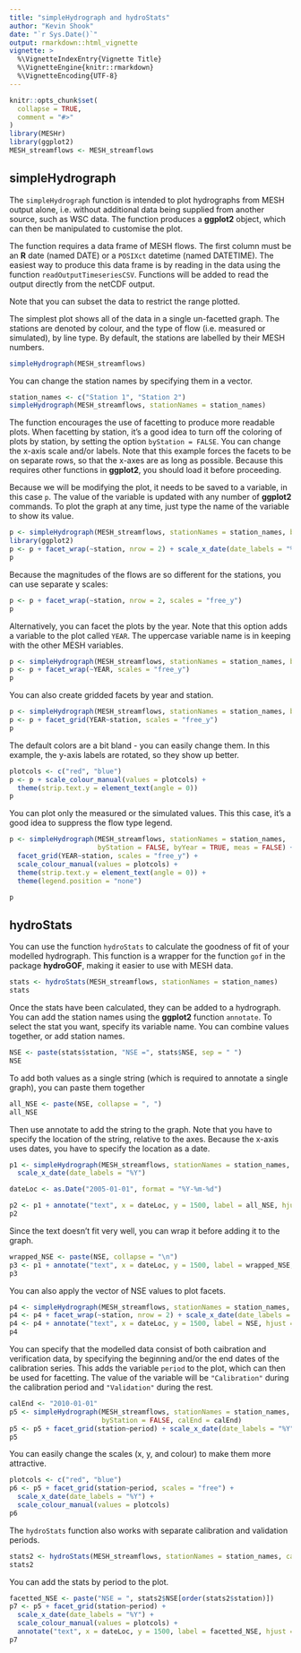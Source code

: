 ```yaml
---
title: "simpleHydrograph and hydroStats"
author: "Kevin Shook"
date: "`r Sys.Date()`"
output: rmarkdown::html_vignette
vignette: >
  %\VignetteIndexEntry{Vignette Title}
  %\VignetteEngine{knitr::rmarkdown}
  %\VignetteEncoding{UTF-8}
---
```


```r
knitr::opts_chunk$set(
  collapse = TRUE,
  comment = "#>"
)
library(MESHr)
library(ggplot2)
MESH_streamflows <- MESH_streamflows
```

## simpleHydrograph
The `simpleHydrograph` function is intended to plot hydrographs from MESH output alone,
i.e. without additional data being supplied from another source, such as WSC data.
The function produces a **ggplot2** object, which can then be manipulated to customise
the plot. 

The function requires a data frame of MESH flows. The first column must be an
**R** date (named DATE) or a `POSIXct` datetime (named DATETIME). The easiest
way to produce this data frame is by reading in the data using the function
`readOutputTimeseriesCSV`. Functions will be added to read the output directly
from the netCDF output.

Note that you can subset the data to restrict the range plotted.

The simplest plot shows all of the data in a single un-facetted graph. The stations
are denoted by colour, and the type of flow (i.e. measured or simulated), by 
line type. By default, the stations are labelled by their MESH numbers.
```r
simpleHydrograph(MESH_streamflows)
```

You can change the station names by specifying them in a vector.
```r
station_names <- c("Station 1", "Station 2")
simpleHydrograph(MESH_streamflows, stationNames = station_names)
```


The function encourages the use of facetting to produce more readable plots. When facetting by station,
it's a good idea to turn off the coloring of plots by station, by setting the option `byStation = FALSE`. You can
change the x-axis scale and/or labels. Note that this example forces the facets to be
on separate rows, so that the x-axes are as long as possible. Because this requires other functions
in **ggplot2**, you should load it before proceeding.

Because we will be modifying the plot, it needs to be saved to a variable, in this case `p`. The
value of the variable is updated with any number of **ggplot2** commands. To plot
the graph at any time, just type the name of the variable to show its value.

```r
p <- simpleHydrograph(MESH_streamflows, stationNames = station_names, byStation = FALSE)
library(ggplot2)
p <- p + facet_wrap(~station, nrow = 2) + scale_x_date(date_labels = "%Y")
p
```

Because the magnitudes of the flows are so different for the stations, you can use 
separate y scales:
```r
p <- p + facet_wrap(~station, nrow = 2, scales = "free_y") 
p
```

Alternatively, you can facet the plots by the year. Note that this option adds a
variable to the plot called `YEAR`. The uppercase variable name is in keeping with the 
other MESH variables.

```r
p <- simpleHydrograph(MESH_streamflows, stationNames = station_names, byYear = TRUE)
p <- p + facet_wrap(~YEAR, scales = "free_y")
p
```

You can also create gridded facets by year and station.
```r
p <- simpleHydrograph(MESH_streamflows, stationNames = station_names, byStation = FALSE, byYear = TRUE)
p <- p + facet_grid(YEAR~station, scales = "free_y")
p
```

The default colors are a bit bland - you can easily change them. In this example,
the y-axis labels are rotated, so they show up better.
```r
plotcols <- c("red", "blue")
p <- p + scale_colour_manual(values = plotcols) +
  theme(strip.text.y = element_text(angle = 0))
p
```

You can plot only the measured or the simulated values. This this case, it's a good idea to suppress the flow type legend.
```r
p <- simpleHydrograph(MESH_streamflows, stationNames = station_names, 
                      byStation = FALSE, byYear = TRUE, meas = FALSE) +
  facet_grid(YEAR~station, scales = "free_y") +
  scale_colour_manual(values = plotcols) +
  theme(strip.text.y = element_text(angle = 0)) +
  theme(legend.position = "none")

p
```

## hydroStats
You can use the function `hydroStats` to calculate the goodness of fit of your 
modelled hydrograph. This function is a wrapper for the function `gof` in the package
**hydroGOF**, making it easier to use with MESH data.

```r
stats <- hydroStats(MESH_streamflows, stationNames = station_names)
stats
```

Once the stats have been calculated, they can be added to a hydrograph. You can add the station names
using the **ggplot2** function `annotate`.
To select the stat you want, specify its variable name. You can combine values together,
or add station names.
```r
NSE <- paste(stats$station, "NSE =", stats$NSE, sep = " ")
NSE
```

To add both values as a single string (which is required to annotate a single graph), you can paste them together
```r
all_NSE <- paste(NSE, collapse = ", ")
all_NSE
```

Then use annotate to add the string to the graph. Note that you have to specify the
location of the string, relative to the axes. Because the x-axis uses dates,
you have to specify the location as a date.
```r
p1 <- simpleHydrograph(MESH_streamflows, stationNames = station_names, byStation = TRUE) +
  scale_x_date(date_labels = "%Y")

dateLoc <- as.Date("2005-01-01", format = "%Y-%m-%d")

p2 <- p1 + annotate("text", x = dateLoc, y = 1500, label = all_NSE, hjust = "left")
p2
```

Since the text doesn't fit very well, you can wrap it before adding it to the graph.
```r
wrapped_NSE <- paste(NSE, collapse = "\n")
p3 <- p1 + annotate("text", x = dateLoc, y = 1500, label = wrapped_NSE, hjust = "left")
p3
```

You can also apply the vector of NSE values to plot facets.
```r
p4 <- simpleHydrograph(MESH_streamflows, stationNames = station_names, byStation = FALSE)
p4 <- p4 + facet_wrap(~station, nrow = 2) + scale_x_date(date_labels = "%Y")
p4 <- p4 + annotate("text", x = dateLoc, y = 1500, label = NSE, hjust = "left")
p4
```

You can specify that the modelled data consist of both caibration 
and verification data, by specifying the beginning and/or the end
dates of the calibration series. This adds the variable `period`
to the plot, which can then be used for facetting. The value of
the variable will be `"Calibration"` during the calibration period
and `"Validation"` during the rest.

```r
calEnd <- "2010-01-01"
p5 <- simpleHydrograph(MESH_streamflows, stationNames = station_names, 
                       byStation = FALSE, calEnd = calEnd)
p5 <- p5 + facet_grid(station~period) + scale_x_date(date_labels = "%Y")
p5
```

You can easily change the scales (x, y, and colour) to make them more attractive.
```r
plotcols <- c("red", "blue")
p6 <- p5 + facet_grid(station~period, scales = "free") + 
  scale_x_date(date_labels = "%Y") +
  scale_colour_manual(values = plotcols)
p6
```

The `hydroStats` function also works with separate calibration and validation 
periods.
```r
stats2 <- hydroStats(MESH_streamflows, stationNames = station_names, calEnd = calEnd)
stats2
```

You can add the stats by period to the plot.
```r
facetted_NSE <- paste("NSE = ", stats2$NSE[order(stats2$station)])
p7 <- p5 + facet_grid(station~period) + 
  scale_x_date(date_labels = "%Y") +
  scale_colour_manual(values = plotcols) + 
  annotate("text", x = dateLoc, y = 1500, label = facetted_NSE, hjust = "left")
p7
```

